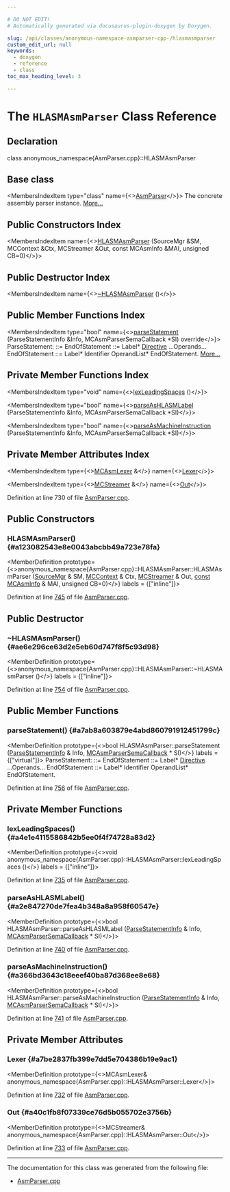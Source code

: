 ```yaml
---

# DO NOT EDIT!
# Automatically generated via docusaurus-plugin-doxygen by Doxygen.

slug: /api/classes/anonymous-namespace-asmparser-cpp-/hlasmasmparser
custom_edit_url: null
keywords:
  - doxygen
  - reference
  - class
toc_max_heading_level: 3

---
```





# The `HLASMAsmParser` Class Reference

<DoxygenPage pluginConfig={pluginConfig}>



## Declaration

<CodeBlock>class anonymous_namespace{AsmParser.cpp}::HLASMAsmParser</CodeBlock>

## Base class

<MembersIndex>

<MembersIndexItem
  type="class"
  name={<><a href="/docs/api/classes/anonymous-namespace-asmparser-cpp-/asmparser">AsmParser</a></>}>
The concrete assembly parser instance. <a href="/docs/api/classes/anonymous-namespace-asmparser-cpp-/asmparser/#details">More...</a>
</MembersIndexItem>

</MembersIndex>

## Public Constructors Index

<MembersIndex>

<MembersIndexItem
  name={<><a href="#a123082543e8e0043abcbb49a723e78fa">HLASMAsmParser</a> (SourceMgr &amp;SM, MCContext &amp;Ctx, MCStreamer &amp;Out, const MCAsmInfo &amp;MAI, unsigned CB=0)</>}>
</MembersIndexItem>

</MembersIndex>

## Public Destructor Index

<MembersIndex>

<MembersIndexItem
  name={<><a href="#ae6e296ce63d2e5eb60d747f8f5c93d98">~HLASMAsmParser</a> ()</>}>
</MembersIndexItem>

</MembersIndex>

## Public Member Functions Index

<MembersIndex>

<MembersIndexItem
  type="bool"
  name={<><a href="#a7ab8a603879e4abd860791912451799c">parseStatement</a> (ParseStatementInfo &amp;Info, MCAsmParserSemaCallback &#42;SI) override</>}>
ParseStatement: ::= EndOfStatement ::= Label&#42; <a href="/docs/api/classes/llvm/directive">Directive</a> ...Operands... EndOfStatement ::= Label&#42; Identifier OperandList&#42; EndOfStatement. <a href="#a7ab8a603879e4abd860791912451799c">More...</a>
</MembersIndexItem>

</MembersIndex>

## Private Member Functions Index

<MembersIndex>

<MembersIndexItem
  type="void"
  name={<><a href="#a4e1e4115586842b5ee0f4f74728a83d2">lexLeadingSpaces</a> ()</>}>
</MembersIndexItem>

<MembersIndexItem
  type="bool"
  name={<><a href="#a2e847270de7fea4b348a8a958f60547e">parseAsHLASMLabel</a> (ParseStatementInfo &amp;Info, MCAsmParserSemaCallback &#42;SI)</>}>
</MembersIndexItem>

<MembersIndexItem
  type="bool"
  name={<><a href="#a366bd3643c18eeef40ba87d368ee8e68">parseAsMachineInstruction</a> (ParseStatementInfo &amp;Info, MCAsmParserSemaCallback &#42;SI)</>}>
</MembersIndexItem>

</MembersIndex>

## Private Member Attributes Index

<MembersIndex>

<MembersIndexItem
  type={<><a href="/docs/api/classes/llvm/mcasmlexer">MCAsmLexer</a> &amp;</>}
  name={<><a href="#a7be2837fb399e7dd5e704386b19e9ac1">Lexer</a></>}>
</MembersIndexItem>

<MembersIndexItem
  type={<><a href="/docs/api/classes/llvm/mcstreamer">MCStreamer</a> &amp;</>}
  name={<><a href="#a40c1fb8f07339ce76d5b055702e3756b">Out</a></>}>
</MembersIndexItem>

</MembersIndex>


Definition at line 730 of file <a href="/docs/api/files/lib/lib/mc/lib/mc/mcparser/asmparser-cpp">AsmParser.cpp</a>.

<SectionDefinition>

## Public Constructors

### HLASMAsmParser() {#a123082543e8e0043abcbb49a723e78fa}

<MemberDefinition
  prototype={<>anonymous&#95;namespace&#123;AsmParser.cpp&#125;::HLASMAsmParser::HLASMAsmParser (<a href="/docs/api/classes/llvm/sourcemgr">SourceMgr</a> &amp; SM, <a href="/docs/api/classes/llvm/mccontext">MCContext</a> &amp; Ctx, <a href="/docs/api/classes/llvm/mcstreamer">MCStreamer</a> &amp; Out, <a href="/docs/api/files/lib/lib/target/lib/target/aarch64/aarch64promoteconstant-cpp/#a90f8350fecae261c25be85d38b451bff">const</a> <a href="/docs/api/classes/llvm/mcasminfo">MCAsmInfo</a> &amp; MAI, unsigned CB=0)</>}
  labels = {["inline"]}>

Definition at line <a href="/docs/api/files/lib/lib/mc/lib/mc/mcparser/asmparser-cpp/#l00745">745</a> of file <a href="/docs/api/files/lib/lib/mc/lib/mc/mcparser/asmparser-cpp">AsmParser.cpp</a>.
</MemberDefinition>

</SectionDefinition>

<SectionDefinition>

## Public Destructor

### ~HLASMAsmParser() {#ae6e296ce63d2e5eb60d747f8f5c93d98}

<MemberDefinition
  prototype={<>anonymous&#95;namespace&#123;AsmParser.cpp&#125;::HLASMAsmParser::~HLASMAsmParser ()</>}
  labels = {["inline"]}>

Definition at line <a href="/docs/api/files/lib/lib/mc/lib/mc/mcparser/asmparser-cpp/#l00754">754</a> of file <a href="/docs/api/files/lib/lib/mc/lib/mc/mcparser/asmparser-cpp">AsmParser.cpp</a>.
</MemberDefinition>

</SectionDefinition>

<SectionDefinition>

## Public Member Functions

### parseStatement() {#a7ab8a603879e4abd860791912451799c}

<MemberDefinition
  prototype={<>bool HLASMAsmParser::parseStatement (<a href="/docs/api/structs/anonymous-namespace-asmparser-cpp-/parsestatementinfo">ParseStatementInfo</a> &amp; Info, <a href="/docs/api/classes/llvm/mcasmparsersemacallback">MCAsmParserSemaCallback</a> &#42; SI)</>}
  labels = {["virtual"]}>
ParseStatement: ::= EndOfStatement ::= Label&#42; <a href="/docs/api/classes/llvm/directive">Directive</a> ...Operands... EndOfStatement ::= Label&#42; Identifier OperandList&#42; EndOfStatement.

Definition at line <a href="/docs/api/files/lib/lib/mc/lib/mc/mcparser/asmparser-cpp/#l00756">756</a> of file <a href="/docs/api/files/lib/lib/mc/lib/mc/mcparser/asmparser-cpp">AsmParser.cpp</a>.
</MemberDefinition>

</SectionDefinition>

<SectionDefinition>

## Private Member Functions

### lexLeadingSpaces() {#a4e1e4115586842b5ee0f4f74728a83d2}

<MemberDefinition
  prototype={<>void anonymous&#95;namespace&#123;AsmParser.cpp&#125;::HLASMAsmParser::lexLeadingSpaces ()</>}
  labels = {["inline"]}>

Definition at line <a href="/docs/api/files/lib/lib/mc/lib/mc/mcparser/asmparser-cpp/#l00735">735</a> of file <a href="/docs/api/files/lib/lib/mc/lib/mc/mcparser/asmparser-cpp">AsmParser.cpp</a>.
</MemberDefinition>

### parseAsHLASMLabel() {#a2e847270de7fea4b348a8a958f60547e}

<MemberDefinition
  prototype={<>bool HLASMAsmParser::parseAsHLASMLabel (<a href="/docs/api/structs/anonymous-namespace-asmparser-cpp-/parsestatementinfo">ParseStatementInfo</a> &amp; Info, <a href="/docs/api/classes/llvm/mcasmparsersemacallback">MCAsmParserSemaCallback</a> &#42; SI)</>}>

Definition at line <a href="/docs/api/files/lib/lib/mc/lib/mc/mcparser/asmparser-cpp/#l00740">740</a> of file <a href="/docs/api/files/lib/lib/mc/lib/mc/mcparser/asmparser-cpp">AsmParser.cpp</a>.
</MemberDefinition>

### parseAsMachineInstruction() {#a366bd3643c18eeef40ba87d368ee8e68}

<MemberDefinition
  prototype={<>bool HLASMAsmParser::parseAsMachineInstruction (<a href="/docs/api/structs/anonymous-namespace-asmparser-cpp-/parsestatementinfo">ParseStatementInfo</a> &amp; Info, <a href="/docs/api/classes/llvm/mcasmparsersemacallback">MCAsmParserSemaCallback</a> &#42; SI)</>}>

Definition at line <a href="/docs/api/files/lib/lib/mc/lib/mc/mcparser/asmparser-cpp/#l00741">741</a> of file <a href="/docs/api/files/lib/lib/mc/lib/mc/mcparser/asmparser-cpp">AsmParser.cpp</a>.
</MemberDefinition>

</SectionDefinition>

<SectionDefinition>

## Private Member Attributes

### Lexer {#a7be2837fb399e7dd5e704386b19e9ac1}

<MemberDefinition
  prototype={<>MCAsmLexer&amp; anonymous&#95;namespace&#123;AsmParser.cpp&#125;::HLASMAsmParser::Lexer</>}>

Definition at line <a href="/docs/api/files/lib/lib/mc/lib/mc/mcparser/asmparser-cpp/#l00732">732</a> of file <a href="/docs/api/files/lib/lib/mc/lib/mc/mcparser/asmparser-cpp">AsmParser.cpp</a>.
</MemberDefinition>

### Out {#a40c1fb8f07339ce76d5b055702e3756b}

<MemberDefinition
  prototype={<>MCStreamer&amp; anonymous&#95;namespace&#123;AsmParser.cpp&#125;::HLASMAsmParser::Out</>}>

Definition at line <a href="/docs/api/files/lib/lib/mc/lib/mc/mcparser/asmparser-cpp/#l00733">733</a> of file <a href="/docs/api/files/lib/lib/mc/lib/mc/mcparser/asmparser-cpp">AsmParser.cpp</a>.
</MemberDefinition>

</SectionDefinition>

<hr/>

The documentation for this class was generated from the following file:

<ul>
<li><a href="/docs/api/files/lib/lib/mc/lib/mc/mcparser/asmparser-cpp">AsmParser.cpp</a></li>
</ul>

</DoxygenPage>
